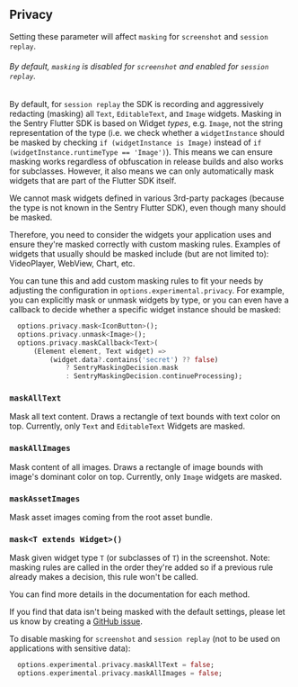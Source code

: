 ## Privacy

<Note>

Setting these parameter will affect `masking` for `screenshot` and `session replay`.

</Note>

###### By default, `masking` is disabled for `screenshot` and enabled for `session replay`.

By default, for `session replay` the SDK is recording and aggressively redacting (masking) all `Text`, `EditableText`, and `Image` widgets.
Masking in the Sentry Flutter SDK is based on Widget _types_, e.g. `Image`, not the string representation of the type (i.e. we check whether
a `widgetInstance` should be masked by checking `if (widgetInstance is Image)` instead of `if (widgetInstance.runtimeType == 'Image')`).
This means we can ensure masking works regardless of obfuscation in release builds and also works for subclasses.
However, it also means we can only automatically mask widgets that are part of the Flutter SDK itself.

<Alert level="warning">
We cannot mask widgets defined in various 3rd-party packages (because the type is not known in the Sentry Flutter SDK),
even though many should be masked.

Therefore, you need to consider the widgets your application uses and ensure they're masked correctly with custom masking rules.
Examples of widgets that usually should be masked include (but are not limited to): VideoPlayer, WebView, Chart, etc.

</Alert>

You can tune this and add custom masking rules to fit your needs by adjusting the configuration in `options.experimental.privacy`.
For example, you can explicitly mask or unmask widgets by type,
or you can even have a callback to decide whether a specific widget instance should be masked:

```dart
  options.privacy.mask<IconButton>();
  options.privacy.unmask<Image>();
  options.privacy.maskCallback<Text>(
      (Element element, Text widget) =>
          (widget.data?.contains('secret') ?? false)
              ? SentryMaskingDecision.mask
              : SentryMaskingDecision.continueProcessing);
```

### `maskAllText`

Mask all text content. Draws a rectangle of text bounds with text color on top. Currently, only `Text` and `EditableText` Widgets are masked.

### `maskAllImages`

Mask content of all images. Draws a rectangle of image bounds with image's dominant color on top. Currently, only `Image` widgets are masked.

### `maskAssetImages`

Mask asset images coming from the root asset bundle.

### `mask<T extends Widget>()`

Mask given widget type `T` (or subclasses of `T`) in the screenshot. Note: masking rules are called in the order they're added so if a previous rule already makes a decision, this rule won't be called.

You can find more details in the documentation for each method.

<Note>

If you find that data isn't being masked with the default settings, please let us know by creating a [GitHub issue](https://github.com/getsentry/sentry-dart/issues/new?template=BUG_REPORT.yml).

</Note>

To disable masking for `screenshot` and `session replay` (not to be used on applications with sensitive data):

```dart
  options.experimental.privacy.maskAllText = false;
  options.experimental.privacy.maskAllImages = false;
```
